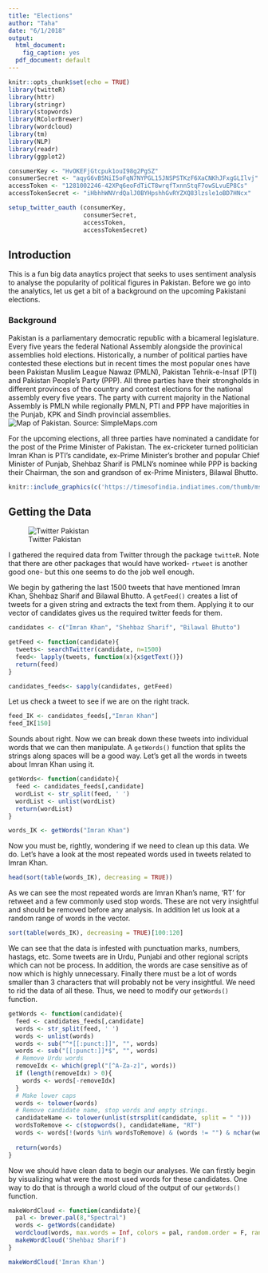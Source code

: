 ```yaml
---
title: "Elections"
author: "Taha"
date: "6/1/2018"
output:
  html_document: 
    fig_caption: yes
  pdf_document: default
---
```


```r
knitr::opts_chunk$set(echo = TRUE)
library(twitteR)
library(httr)
library(stringr)
library(stopwords)
library(RColorBrewer)
library(wordcloud)
library(tm)
library(NLP)
library(readr)
library(ggplot2)

consumerKey <- "HvOKEFjGtcpuk1ouI98g2PgSZ"
consumerSecret <- "aqyG6vBSNiI5oFqN7NYPGL15JNSPSTKzF6XaCNKhJFxgGLIlvj"
accessToken <- "1281002246-42XPq6eoFdTiCT8wrqfTxnnStqF7owSLvuEP8Cs"
accessTokenSecret <- "iHbhhWNVrdQalJ0BYHpshhGvRYZXQ83lzsle1oBD7HNcx"

setup_twitter_oauth (consumerKey, 
                     consumerSecret, 
                     accessToken, 
                     accessTokenSecret)

```

## Introduction

This is a fun big data anaytics project that seeks to uses sentiment analysis to analyse the popularity of political figures in Pakistan. Before we go into the analytics, let us get a bit of a background on the upcoming Pakistani elections. 

### Background

Pakistan is a parliamentary democratic republic with a bicameral legislature. Every five years the federal National Assembly alongside the provinical assemblies hold elections. Historically, a number of political parties have contested these elections but in recent times the most popular ones have been Pakistan Muslim League Nawaz (PMLN), Pakistan Tehrik-e-Insaf (PTI) and Pakistan People's Party (PPP). All three parties have their strongholds in different provinces of the country and contest elections for the national assembly every five years. The party with current majority in the National Assembly is PMLN while regionally PMLN, PTI and PPP have majorities in the Punjab, KPK and Sindh provincial assemblies.
![Map of Pakistan. Source: SimpleMaps.com](https://simplemaps.com/static/svg/pk/pk.svg)


For the upcoming elections, all three parties have nominated a candidate for the post of the Prime Minister of Pakistan. The ex-cricketer turned politician Imran Khan is PTI's candidate, ex-Prime Minister's brother and popular Chief Minister of Punjab, Shehbaz Sharif is PMLN's nominee while PPP is backing their Chairman, the son and grandson of ex-Prime Ministers, Bilawal Bhutto.
```r
knitr::include_graphics(c('https://timesofindia.indiatimes.com/thumb/msid-63286527,width-400,resizemode-4/63286527.jpg','https://timesofindia.indiatimes.com/thumb/msid-62438429,width-400,resizemode-4/62438429.jpg','https://timesofislamabad.com/digital_images/medium/2017-04-04/bilawal-bhutto-lashes-out-at-pml-n-1513928280-5884.jpg'))
```




## Getting the Data

![Twitter Pakistan](519438473b08e0ebbe17f53e6fdec950.jpg)

I gathered the required data from Twitter through the package `twitteR`. Note that there are other packages that would have worked- `rtweet` is another good one- but this one seems to do the job well enough.

We begin by gathering the last 1500 tweets that have mentioned Imran Khan, Shehbaz Sharif and Bilawal Bhutto. A `getFeed()` creates a list of tweets for a given string and extracts the text from them. Applying it to our vector of candidates gives us the required twitter feeds for them.

```r
candidates <- c("Imran Khan", "Shehbaz Sharif", "Bilawal Bhutto")

getFeed <- function(candidate){
  tweets<- searchTwitter(candidate, n=1500)
  feed<- lapply(tweets, function(x){x$getText()})
  return(feed)
}

candidates_feeds<- sapply(candidates, getFeed)
```

Let us check a tweet to see if we are on the right track.
```r
feed_IK <- candidates_feeds[,"Imran Khan"]
feed_IK[150]
```
Sounds about right. Now we can break down these tweets into individual words that we can then manipulate. A `getWords()` function that splits the strings along spaces will be a good way. Let's get all the words in tweets about Imran Khan using it.

```r
getWords<- function(candidate){
  feed <- candidates_feeds[,candidate]
  wordList <- str_split(feed, ' ')
  wordList <- unlist(wordList)
  return(wordList)
}

words_IK <- getWords("Imran Khan")
```

Now you must be, rightly, wondering if we need to clean up this data. We do. Let's have a look at the most repeated words used in tweets related to Imran Khan.

```r
head(sort(table(words_IK), decreasing = TRUE))
```
As we can see the most repeated words are Imran Khan's name, 'RT' for retweet and a few commonly used stop words. These are not very insightful and should be removed before any analysis. In addition let us look at a random range of words in the vector.
```r
sort(table(words_IK), decreasing = TRUE)[100:120]
```
We can see that the data is infested with punctuation marks, numbers, hastags, etc. Some tweets are in Urdu, Punjabi and other regional scripts which can not be process. In addition, the words are case sensitive as of now which is highly unnecessary. Finally there must be a lot of words smaller than 3 characters that will probably not be very insightful. We need to rid the data of all these.
Thus, we need to modify our `getWords()` function.
```r

getWords <- function(candidate){
  feed <- candidates_feeds[,candidate]
  words <- str_split(feed, ' ')
  words <- unlist(words)
  words <- sub("^*[[:punct:]]", "", words)
  words <- sub("[[:punct:]]*$", "", words)
  # Remove Urdu words
  removeIdx <- which(grepl("[^A-Za-z]", words))
  if (length(removeIdx) > 0){
    words <- words[-removeIdx]  
  }
  # Make lower caps
  words <- tolower(words)
  # Remove candidate name, stop words and empty strings.
  candidateName <- tolower(unlist(strsplit(candidate, split = " ")))
  wordsToRemove <- c(stopwords(), candidateName, "RT")
  words <- words[!(words %in% wordsToRemove) & (words != "") & nchar(words)>2]
  
  return(words)
}
```
Now we should have clean data to begin our analyses. We can firstly begin by visualizing what were the most used words for these candidates. One way to do that is through a world cloud of the output of our `getWords()` function.
```r
makeWordCloud <- function(candidate){
  pal <- brewer.pal(8,"Spectral")
  words <- getWords(candidate)
  wordcloud(words, max.words = Inf, colors = pal, random.order = F, random.color = F)
  makeWordCloud('Shehbaz Sharif')
}
```
```r

makeWordCloud('Imran Khan')

```


